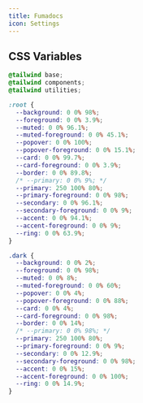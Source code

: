 ```yaml
---
title: Fumadocs
icon: Settings
---
```


## CSS Variables

```css {title="globals.css"}
@tailwind base;
@tailwind components;
@tailwind utilities;

:root {
  --background: 0 0% 98%;
  --foreground: 0 0% 3.9%;
  --muted: 0 0% 96.1%;
  --muted-foreground: 0 0% 45.1%;
  --popover: 0 0% 100%;
  --popover-foreground: 0 0% 15.1%;
  --card: 0 0% 99.7%;
  --card-foreground: 0 0% 3.9%;
  --border: 0 0% 89.8%;
  /* --primary: 0 0% 9%; */
  --primary: 250 100% 80%;
  --primary-foreground: 0 0% 98%;
  --secondary: 0 0% 96.1%;
  --secondary-foreground: 0 0% 9%;
  --accent: 0 0% 94.1%;
  --accent-foreground: 0 0% 9%;
  --ring: 0 0% 63.9%;
}

.dark {
  --background: 0 0% 2%;
  --foreground: 0 0% 98%;
  --muted: 0 0% 8%;
  --muted-foreground: 0 0% 60%;
  --popover: 0 0% 4%;
  --popover-foreground: 0 0% 88%;
  --card: 0 0% 4%;
  --card-foreground: 0 0% 98%;
  --border: 0 0% 14%;
  /* --primary: 0 0% 98%; */
  --primary: 250 100% 80%;
  --primary-foreground: 0 0% 9%;
  --secondary: 0 0% 12.9%;
  --secondary-foreground: 0 0% 98%;
  --accent: 0 0% 15%;
  --accent-foreground: 0 0% 100%;
  --ring: 0 0% 14.9%;
}
```

